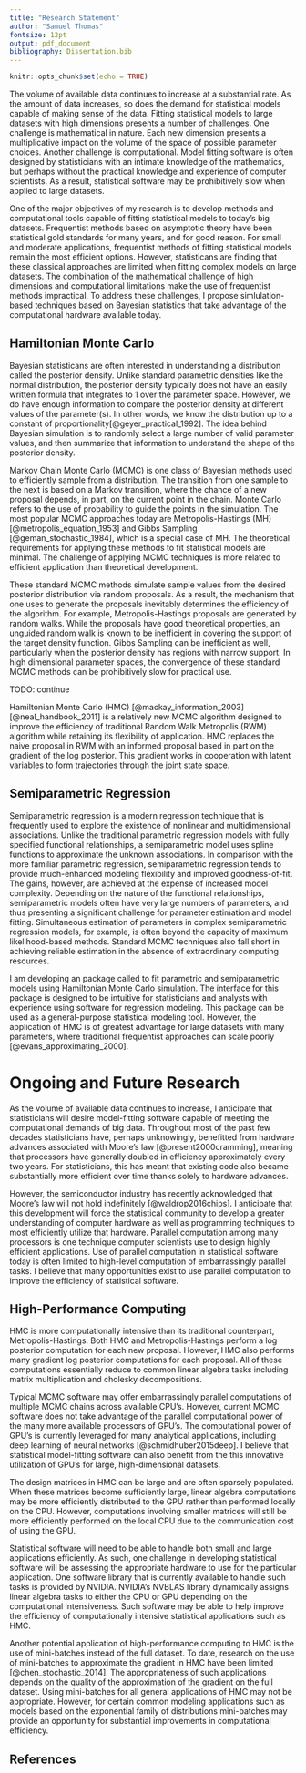 ```yaml
---
title: "Research Statement"
author: "Samuel Thomas"
fontsize: 12pt
output: pdf_document
bibliography: Dissertation.bib
---
```


```r
knitr::opts_chunk$set(echo = TRUE)
```


The volume of available data continues to increase at a substantial rate.  As the amount of data increases, so does the demand for statistical models capable of making sense of the data.  Fitting statistical models to large datasets with high dimensions presents a number of challenges.  One challenge is mathematical in nature.  Each new dimension presents a multiplicative impact on the volume of the space of possible parameter choices.  Another challenge is computational.  Model fitting software is often designed by statisticians with an intimate knowledge of the mathematics, but perhaps without the practical knowledge and experience of computer scientists.  As a result, statistical software may be prohibitively slow when applied to large datasets.  

One of the major objectives of my research is to develop methods and computational tools capable of fitting statistical models to today's big datasets.  Frequentist methods based on asymptotic theory have been statistical gold standards for many years, and for good reason.   For small and moderate applications,  frequentist methods of fitting statistical models remain the most efficient options.  However, statisticans are finding that these classical approaches are limited when fitting complex models on large datasets.  The combination of the mathematical challenge of high dimensions and computational limitations make the use of frequentist methods impractical.  To address these challenges, I propose simlulation-based techniques based on Bayesian statistics that take advantage of the computational hardware available today. 

## Hamiltonian Monte Carlo

Bayesian statisticans are often interested in understanding a distribution called the posterior density.  Unlike standard parametric densities like the normal distribution, the posterior density typically does not have an easily written formula that integrates to 1 over the parameter space.  However, we do have enough information to compare the posterior density at different values of the parameter(s).  In other words, we know the distribution up to a constant of proportionality[@geyer_practical_1992].  The idea behind Bayesian simulation is to randomly select a large number of valid parameter values, and then summarize that information to understand the shape of the posterior density.    

Markov Chain Monte Carlo (MCMC) is one class of Bayesian methods used to efficiently sample from a distribution.  The transition from one sample to the next is based on a Markov transition, where the chance of a new proposal depends, in part, on the current point in the chain.  Monte Carlo refers to the use of probability to guide the points in the simulation.  The most popular MCMC approaches today are Metropolis-Hastings (MH) [@metropolis_equation_1953] and Gibbs Sampling [@geman_stochastic_1984], which is a special case of MH.  The theoretical requirements for applying these methods to fit statistical models are minimal.  The challenge of applying MCMC techniques is more related to efficient application than theoretical development.   

These standard MCMC methods simulate sample values from the desired posterior distribution via random proposals.  As a result, the mechanism that one uses to generate the proposals inevitably determines the efficiency of the algorithm. For example, Metropolis-Hastings proposals are generated by random walks.  While the proposals have good theoretical properties, an unguided random walk is known to be inefficient in covering the support of the target density function.  Gibbs Sampling can be inefficient as well, particularly when the posterior density has regions with narrow support.  In high dimensional parameter spaces, the convergence of these standard MCMC methods can be prohibitively slow for practical use.  

TODO:  continue

Hamiltonian Monte Carlo (HMC) [@mackay_information_2003][@neal_handbook_2011] is a relatively new MCMC algorithm designed to improve the efficiency of traditional Random Walk Metropolis (RWM) algorithm while retaining its flexibility of application.  HMC replaces the naive proposal in RWM with an informed proposal based in part on the gradient of the log posterior.  This gradient works in cooperation with latent variables to form trajectories through the joint state space.  

## Semiparametric Regression

Semiparametric regression is a modern regression technique that is frequently used to explore the existence of nonlinear and multidimensional associations. Unlike the traditional parametric regression models with fully specified functional relationships, a semiparametric model uses spline functions to approximate the unknown associations. In comparison with the more familiar parametric regression, semiparametric regression tends to provide much-enhanced modeling flexibility and improved goodness-of-fit. The gains, however, are achieved at the expense of increased model complexity. Depending on the nature of the functional relationships, semiparametric models often have very large numbers of parameters, and thus presenting a significant challenge for parameter estimation and model fitting. Simultaneous estimation of parameters in complex semiparametric regression models, for example, is often beyond the capacity of maximum likelihood-based methods. Standard MCMC techniques also fall short in achieving reliable estimation in the absence of extraordinary computing resources.


I am developing an \textbf{\textsf{R}} package called \textsf{semiparMCMC} to fit parametric and semiparametric models using Hamiltonian Monte Carlo simulation.  The interface for this package is designed to be intuitive for statisticians and analysts with experience using \textbf{\textsf{R}} software for regression modeling.  This package can be used as a general-purpose statistical modeling tool.  However, the application of HMC is of greatest advantage for large datasets with many parameters, where traditional frequentist approaches can scale poorly [@evans_approximating_2000].   

# Ongoing and Future Research

As the volume of available data continues to increase, I anticipate that statisticians will desire model-fitting software capable of meeting the computational demands of big data.  Throughout most of the past few decades statisticians have, perhaps unknowingly, benefitted from hardware advances associated with Moore's law [@present2000cramming], meaning that processors have generally doubled in efficiency approximately every two years.  For statisticians, this has meant that existing code also became substantially more efficient over time thanks solely to hardware advances.  

However, the semiconductor industry has recently acknowledged that Moore's law will not hold indefinitely [@waldrop2016chips].  I anticipate that this development will force the statistical community to develop a greater understanding of computer hardware as well as programming techniques to most efficiently utilize that hardware.  Parallel computation among many processors is one technique computer scientists use to design highly efficient applications.  Use of parallel computation in statistical software today is often limited to high-level computation of embarrassingly parallel tasks.  I believe that many opportunities exist to use parallel computation to improve the efficiency of statistical software. 

## High-Performance Computing

HMC is more computationally intensive than its traditional counterpart, Metropolis-Hastings.  Both HMC and Metropolis-Hastings perform a log posterior computation for each new proposal.  However, HMC also performs many gradient log posterior computations for each proposal.   All of these computations essentially reduce to common linear algebra tasks including matrix multiplication and cholesky decompositions.  

Typical MCMC software may offer embarrassingly parallel computations of multiple MCMC chains across available CPU's.  However, current MCMC software does not take advantage of the parallel computational power of the many more available processors of GPU's.  The computational power of GPU's is currently leveraged for many analytical applications, including deep learning of neural networks [@schmidhuber2015deep].  I believe that statistical model-fitting software can also benefit from the this innovative utilization of GPU's for large, high-dimensional datasets.  

The design matrices in HMC can be large and are often sparsely populated.  When these matrices become sufficiently large, linear algebra computations may be more efficiently distributed to the GPU rather than performed locally on the CPU.  However, computations involving smaller matrices will still be more efficiently performed on the local CPU due to the communication cost of using the GPU.  

Statistical software will need to be able to handle both small and large applications efficiently.  As such, one challenge in developing statistical software will be assessing the appropriate hardware to use for the particular application.  One software library that is currently available to handle such tasks is provided by NVIDIA.  NVIDIA's NVBLAS library dynamically assigns linear algebra tasks to either the CPU or GPU depending on the computational intensiveness.  Such software may be able to help improve the efficiency of computationally intensive statistical applications such as HMC.  

Another potential application of high-performance computing to HMC is the use of mini-batches instead of the full dataset.  To date, research on the use of mini-batches to approximate the gradient in HMC have been limited [@chen_stochastic_2014].  The appropriateness of such applications depends on the quality of the approximation of the gradient on the full dataset.  Using mini-batches for all general applications of HMC may not be appropriate.  However, for certain common modeling applications such as models based on the exponential family of distributions mini-batches may provide an opportunity for substantial improvements in computational efficiency.

## References


